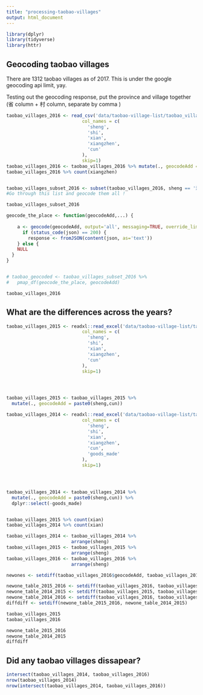 ```yaml
---
title: "processing-taobao-villages"
output: html_document
---
```


```r
library(dplyr)
library(tidyverse)
library(httr)
```


## Geocoding taobao villages

There are 1312 taobao villages as of 2017. This is under the google geocoding api limit, yay.

Testing out the geocoding response, put the province and village together
(省 column + 村 column, separate by comma )


```r
taobao_villages_2016 <- read_csv('data/taobao-village-list/taobao_village_list_2016.csv',
                            col_names = c(
                              'sheng',
                              'shi',
                              'xian',
                              'xiangzhen',
                              'cun'
                            ),
                            skip=1)
taobao_villages_2016 <- taobao_villages_2016 %>% mutate(., geocodeAdd = paste0(sheng,cun))
taobao_villages_2016 %>% count(xiangzhen)


taobao_villages_subset_2016 <- subset(taobao_villages_2016, sheng == '河北省' )
#Go through this list and geocode them all !

taobao_villages_subset_2016

geocode_the_place <- function(geocodeAdd,...) {
    
    a <- geocode(geocodeAdd, output='all', messaging=TRUE, override_limit=TRUE)
      if (status_code(json) == 200) {
        response <- fromJSON(content(json, as='text'))
    } else {
    NULL
  }
}


# taobao_geocoded <- taobao_villages_subset_2016 %>%
#   pmap_df(geocode_the_place, geocodeAdd)


```


```r
taobao_villages_2016
```

## What are the differences across the years?
```r
taobao_villages_2015 <- readxl::read_excel('data/taobao-village-list/taobao-village-list-2015.xlsx',
                            col_names = c(
                              'sheng',
                              'shi',
                              'xian',
                              'xiangzhen',
                              'cun'
                            ),
                            skip=1)




taobao_villages_2015 <- taobao_villages_2015 %>% 
  mutate(., geocodeAdd = paste0(sheng,cun))

taobao_villages_2014 <- readxl::read_excel('data/taobao-village-list/taobao-village-list-2014.xlsx',
                            col_names = c(
                              'sheng',
                              'shi',
                              'xian',
                              'xiangzhen',
                              'cun',
                              'goods_made'
                            ),
                            skip=1)




taobao_villages_2014 <- taobao_villages_2014 %>% 
  mutate(., geocodeAdd = paste0(sheng,cun)) %>%
  dplyr::select(-goods_made)


taobao_villages_2015 %>% count(xian)
taobao_villages_2014 %>% count(xian)

taobao_villages_2014 <- taobao_villages_2014 %>%
                        arrange(sheng)
taobao_villages_2015 <- taobao_villages_2015 %>%
                        arrange(sheng)
taobao_villages_2016 <- taobao_villages_2016 %>%
                        arrange(sheng)

newones <- setdiff(taobao_villages_2016$geocodeAdd, taobao_villages_2015$geocodeAdd)

newone_table_2015_2016 <- setdiff(taobao_villages_2016, taobao_villages_2015)
newone_table_2014_2015 <- setdiff(taobao_villages_2015, taobao_villages_2014)
newone_table_2014_2016 <- setdiff(taobao_villages_2016, taobao_villages_2014)
diffdiff <- setdiff(newone_table_2015_2016, newone_table_2014_2015)

taobao_villages_2015
taobao_villages_2016

```


```r
newone_table_2015_2016
newone_table_2014_2015
diffdiff
```

## Did any taobao villages dissapear?
```r
intersect(taobao_villages_2014, taobao_villages_2016)
nrow(taobao_villages_2014)
nrow(intersect(taobao_villages_2014, taobao_villages_2016))

```
